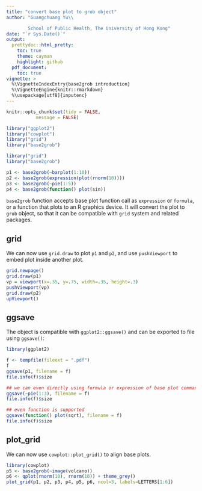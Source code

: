 ```yaml
---
title: "convert base plot to grob object"
author: "Guangchuang Yu\\

        School of Public Health, The University of Hong Kong"
date: "`r Sys.Date()`"
output:
  prettydoc::html_pretty:
    toc: true
    theme: cayman
    highlight: github
  pdf_document:
    toc: true
vignette: >
  %\VignetteIndexEntry{base2grob introduction}
  %\VignetteEngine{knitr::rmarkdown}
  %\usepackage[utf8]{inputenc}
---
```


```r
knitr::opts_chunk$set(tidy = FALSE,
		   message = FALSE)
```


```r
library("ggplot2")
library("cowplot")
library("grid")
library("base2grob")
```




```r
library("grid")
library("base2grob")

p1 <- base2grob(~barplot(1:10))
p2 <- base2grob(expression(plot(rnorm(10))))
p3 <- base2grob(~pie(1:5))
p4 <- base2grob(function() plot(sin))
```


`base2grob` function accepts base plot function call as `expression` or
`formula`, or a function that plots to an R graphics device. It will convert the plot to `grob` object, so that it can be
compatible with `grid` system and related packages.

## grid

We can now use `grid.draw` to plot `p1` and `p2`, and use `pushViewport` to
embed plot inside another plot.


```r
grid.newpage()
grid.draw(p1)
vp = viewport(x=.35, y=.75, width=.35, height=.3)
pushViewport(vp)
grid.draw(p2)
upViewport()
```

## ggsave

The object is compatible with `ggplot2::ggsave()` and can be exported to
file using `ggsave()`:

```r
library(ggplot2)

f <- tempfile(fileext = ".pdf")
f
ggsave(p1, filename = f)
file.info(f)$size

## we can even directly using formula or expression of base plot command inside ggsave
ggsave(~pie(1:3), filename = f)
file.info(f)$size

## even function is supported
ggsave(function() plot(sqrt), filename = f)
file.info(f)$size
```

## plot_grid

We can now use `cowplot::plot_grid()` to align base plots.

```r
library(cowplot)
p5 <- base2grob(~image(volcano))
p6 <- qplot(rnorm(10), rnorm(10)) + theme_grey()
plot_grid(p1, p2, p3, p4, p5, p6, ncol=3, labels=LETTERS[1:6])
```
